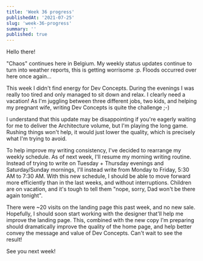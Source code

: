 ```yaml
---
title: 'Week 36 progress'
publishedAt: '2021-07-25'
slug: 'week-36-progress'
summary: ''
published: true
---
```


Hello there!

"Chaos" continues here in Belgium. My weekly status updates continue to turn into weather reports, this is getting worrisome :p. Floods occurred over here once again...

This week I didn't find energy for Dev Concepts. During the evenings I was really too tired and only managed to sit down and relax. I clearly need a vacation! As I'm juggling between three different jobs, two kids, and helping my pregnant wife, writing Dev Concepts is quite the challenge ;-)

I understand that this update may be disappointing if you're eagerly waiting for me to deliver the Architecture volume, but I'm playing the long game. Rushing things won't help, it would just lower the quality, which is precisely what I'm trying to avoid.

To help improve my writing consistency, I've decided to rearrange my weekly schedule. As of next week, I'll resume my morning writing routine. Instead of trying to write on Tuesday + Thursday evenings and Saturday/Sunday mornings, I'll instead write from Monday to Friday, 5:30 AM to 7:30 AM. With this new schedule, I should be able to move forward more efficiently than in the last weeks, and without interruptions. Children are on vacation, and it's tough to tell them "nope, sorry, Dad won't be there again tonight".

There were ~20 visits on the landing page this past week, and no new sale. Hopefully, I should soon start working with the designer that'll help me improve the landing page. This, combined with the new copy I'm preparing should dramatically improve the quality of the home page, and help better convey the message and value of Dev Concepts. Can't wait to see the result!

See you next week!

<BlogPostSignature />

